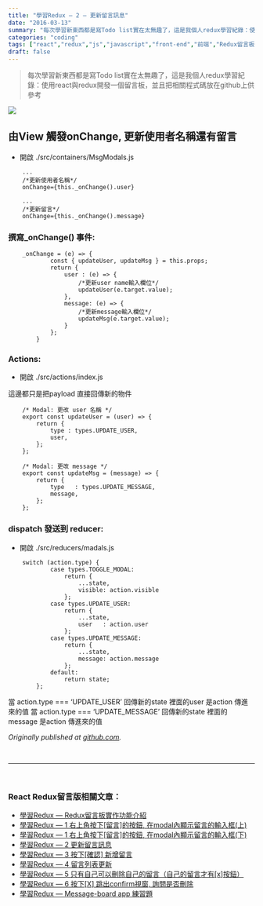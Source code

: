 ```yaml
---
title: "學習Redux — 2 — 更新留言訊息"
date: "2016-03-13"
summary: "每次學習新東西都是寫Todo list實在太無趣了，這是我個人redux學習紀錄：使用react與redux開發一個留言板，並且把相關程式碼放在github上供參考"
categories: "coding"
tags: ["react","redux","js","javascript","front-end","前端","Redux留言板系列"]
draft: false
---
```


> 每次學習新東西都是寫Todo list實在太無趣了，這是我個人redux學習紀錄：使用react與redux開發一個留言板，並且把相關程式碼放在github上供參考

![](/static/images/blog/react-redux-messageboard/0_al5XR9miDNZkHDbF.png)

## 由View 觸發onChange, 更新使用者名稱還有留言

* 開啟 ./src/containers/MsgModals.js

```
    ...
    /*更新使用者名稱*/
    onChange={this._onChange().user}

    ...
    /*更新留言*/
    onChange={this._onChange().message}
```

### 撰寫_onChange() 事件:

```
    _onChange = (e) => {
            const { updateUser, updateMsg } = this.props;
            return {
                user : (e) => {
                    /*更新user name輸入欄位*/
                    updateUser(e.target.value);
                },
                message: (e) => {
                    /*更新message輸入欄位*/
                    updateMsg(e.target.value);
                }
            };
        }
```

### Actions:

* 開啟 ./src/actions/index.js

這邊都只是把payload 直接回傳新的物件

```
    /* Modal: 更改 user 名稱 */
    export const updateUser = (user) => {
        return {
            type : types.UPDATE_USER,
            user,
        };
    };

    /* Modal: 更改 message */
    export const updateMsg = (message) => {
        return {
            type   : types.UPDATE_MESSAGE,
            message,
        };
    };
```

### dispatch 發送到 reducer:

* 開啟 ./src/reducers/madals.js

```
    switch (action.type) {
            case types.TOGGLE_MODAL:
                return {
                    ...state,
                    visible: action.visible
                };
            case types.UPDATE_USER:
                return {
                    ...state,
                    user   : action.user
                };
            case types.UPDATE_MESSAGE:
                return {
                    ...state,
                    message: action.message
                };
            default:
                return state;
        };
```

當 action.type === ‘UPDATE_USER’
 回傳新的state 裡面的user 是action 傳進來的值
 當 action.type === ‘UPDATE_MESSAGE’
 回傳新的state 裡面的message 是action 傳進來的值

*Originally published at [github.com](https://github.com/justin3737/redux-message-board/issues/4).*


<br/>
<hr/>
<br/>



### React Redux留言版相關文章：
- <a href="/blog/react-redux-messageboard/react-redux-messageboard-0-intro">學習Redux — Redux留言板實作功能介紹</a><br/>
- <a href="/blog/react-redux-messageboard/react-redux-messageboard-1">學習Redux — 1 右上角按下[留言]的按鈕, 在modal內顯示留言的輸入框(上)</a><br/>
- <a href="/blog/react-redux-messageboard/react-redux-messageboard-1-2">學習Redux — 1 右上角按下[留言]的按鈕, 在modal內顯示留言的輸入框(下)</a><br/>
- <a href="/blog/react-redux-messageboard/react-redux-messageboard-2">學習Redux — 2 更新留言訊息</a><br/>
- <a href="/blog/react-redux-messageboard/react-redux-messageboard-3">學習Redux — 3 按下[確認] 新增留言</a><br/>
- <a href="/blog/react-redux-messageboard/react-redux-messageboard-4">學習Redux — 4 留言列表更新</a><br/>
- <a href="/blog/react-redux-messageboard/react-redux-messageboard-5">學習Redux — 5 只有自己可以刪除自己的留言（自己的留言才有[x]按鈕）</a><br/>
- <a href="/blog/react-redux-messageboard/react-redux-messageboard-6">學習Redux — 6 按下[X] 跳出confirm視窗, 詢問是否刪除</a><br/>
- <a href="/blog/react-redux-messageboard/react-redux-messageboard-7-practice">學習Redux — Message-board app 練習題</a><br/>
